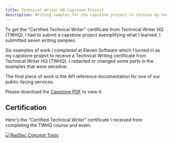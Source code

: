 ```yaml
---
title: Technical Writer HQ Capstone Project
description: Writing samples for the capstone project to receive my technical writing certificate from TWHQ
---
```


To get the "Certified Technical Writer" certificate from Technical Writer HQ (TWHQ), I had to submit
a capstone project exemplifying what I learned. I submitted seven writing samples.

Six examples of work I completed at Eleven Software which I turned in as my capstone project to
receive a Technical Writing certificate from Technical Writer HQ (TWHQ). I redacted or changed some
parts in the examples that were sensitive.

The final piece of work is the API reference documentation for one of our public-facing services.

Please download the [Capstone PDF](/Holden_Hewett_TWHQ_Capstone_Project.pdf) to view it.


## Certification

Here's the "Certified Technical Writer" certificate I received from completing the TWHQ course and
exam:

[![RadSec Concept Topic](/twhq-cert.jpg)](/twhq-cert.jpg)